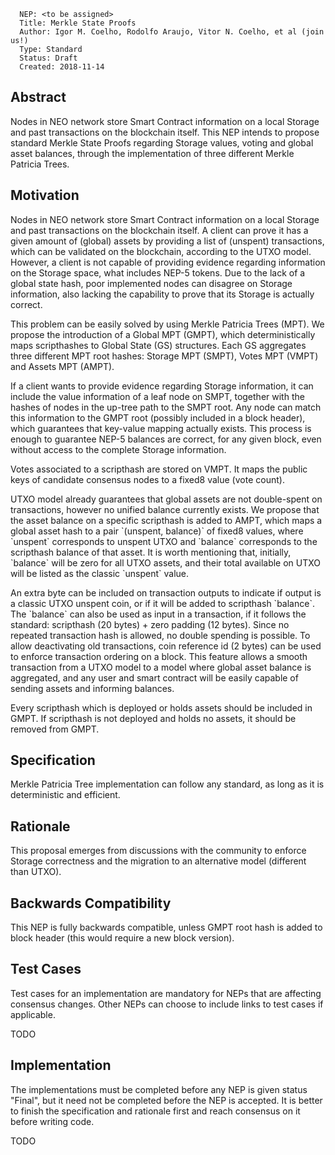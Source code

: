 <pre>
  NEP: <to be assigned>
  Title: Merkle State Proofs
  Author: Igor M. Coelho, Rodolfo Araujo, Vitor N. Coelho, et al (join us!)
  Type: Standard
  Status: Draft
  Created: 2018-11-14
</pre>

==Abstract==

Nodes in NEO network store Smart Contract information on a local Storage and past transactions on the blockchain itself.
This NEP intends to propose standard Merkle State Proofs regarding Storage values, voting and global asset balances, through the implementation of three different Merkle Patricia Trees.

==Motivation==

Nodes in NEO network store Smart Contract information on a local Storage and past transactions on the blockchain itself.
A client can prove it has a given amount of (global) assets by providing a list of (unspent) transactions, which can be validated on the blockchain, according to the UTXO model.
However, a client is not capable of providing evidence regarding information on the Storage space, what includes NEP-5 tokens.
Due to the lack of a global state hash, poor implemented nodes can disagree on Storage information, also lacking the capability to prove that its Storage is actually correct.

This problem can be easily solved by using Merkle Patricia Trees (MPT).
We propose the introduction of a Global MPT (GMPT), which deterministically maps scripthashes to Global State (GS) structures.
Each GS aggregates three different MPT root hashes: Storage MPT (SMPT), Votes MPT (VMPT) and Assets MPT (AMPT).

If a client wants to provide evidence regarding Storage information, it can include the value information of a leaf node on SMPT, together with the hashes of nodes in the up-tree path to the SMPT root.
Any node can match this information to the GMPT root (possibly included in a block header), which guarantees that key-value mapping actually exists.
This process is enough to guarantee NEP-5 balances are correct, for any given block, even without access to the complete Storage information.

Votes associated to a scripthash are stored on VMPT. It maps the public keys of candidate consensus nodes to a fixed8 value (vote count).

UTXO model already guarantees that global assets are not double-spent on transactions, however no unified balance currently exists.
We propose that the asset balance on a specific scripthash is added to AMPT, which maps a global asset hash to a pair `(unspent, balance)` of fixed8 values, where `unspent` corresponds to unspent UTXO and `balance` corresponds to the scripthash balance of that asset.
It is worth mentioning that, initially, `balance` will be zero for all UTXO assets, and their total available on UTXO will be listed as the classic `unspent` value.

An extra byte can be included on transaction outputs to indicate if output is a classic UTXO unspent coin, or if it will be added to scripthash `balance`.
The `balance` can also be used as input in a transaction, if it follows the standard: scripthash (20 bytes) + zero padding (12 bytes).
Since no repeated transaction hash is allowed, no double spending is possible. To allow deactivating old transactions, coin reference id (2 bytes) can be used to enforce transaction ordering on a block.
This feature allows a smooth transaction from a UTXO model to a model where global asset balance is aggregated, and any user and smart contract will be easily capable of sending assets and informing balances.

Every scripthash which is deployed or holds assets should be included in GMPT. If scripthash is not deployed and holds no assets, it should be removed from GMPT.

==Specification==

Merkle Patricia Tree implementation can follow any standard, as long as it is deterministic and efficient.

==Rationale==

This proposal emerges from discussions with the community to enforce Storage correctness and the migration to an alternative model (different than UTXO).

==Backwards Compatibility==

This NEP is fully backwards compatible, unless GMPT root hash is added to block header (this would require a new block version).

==Test Cases==

Test cases for an implementation are mandatory for NEPs that are affecting consensus changes. Other NEPs can choose to include links to test cases if applicable.

TODO

==Implementation==

The implementations must be completed before any NEP is given status "Final", but it need not be completed before the NEP is accepted. It is better to finish the specification and rationale first and reach consensus on it before writing code.

TODO
